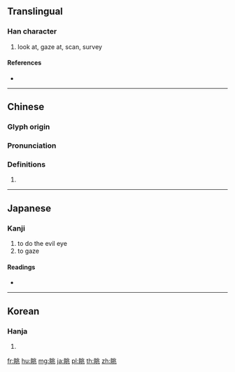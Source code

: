 {{character info/new}}
==Translingual==

===Han character===
{{Han char|rn=109|rad=目|as=06|sn=11|four=62013|canj=BULMO|ids=⿰目兆}}

# look at, gaze at, scan, survey

====References====
* {{Han ref|kx=0807.070|dkj=23314|dj=1222.220|hdz=42486.090|uh=773A|ud=30522|bh=B2B7|bd=45751}}

----

==Chinese==
{{zh-forms}}

===Glyph origin===
{{Han etym}}

===Pronunciation===
{{zh-pron
|m=tiào
|c=tiu3
|h=pfs=
|md=
|mn=
|w=
|mc=y
|oc=y
|cat=
}}

===Definitions===
{{zh-hanzi}}

# {{rfdef|lang=zh}}

----

==Japanese==

===Kanji===
{{ja-kanji|grade=c|rs=目06}}

# to do the evil eye
# to gaze

====Readings====
* {{ja-readings|on=[[ちょう]] (chō)|kun=[[ながめる]] (nagameru), [[ながめ]] (nagame)|nanori=}}

----

==Korean==

===Hanja===
{{ko-hanja|hangeul=조|eumhun=|rv=jo|mr=cho|y=co}}

# {{defn|lang=ko|sort=目06}}

[[fr:眺]]
[[hu:眺]]
[[mg:眺]]
[[ja:眺]]
[[pl:眺]]
[[th:眺]]
[[zh:眺]]